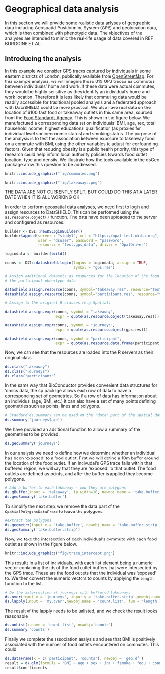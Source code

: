 # Geographical data analysis {#GIS}

In this section we will provide some realistic data anlyses of geographic data including Geospatial Positionning System (GPS) and geolocation data, which is then combined with phenotypic data.  The objectives of the analyses are intended to mimic the real-life usage of data covered in REF BURGOINE ET AL.

## Introducing the analysis

In this example we consider GPS traces captured by individuals in some eastern districts of London, publically available from [OpenStreetMap](https://www.openstreetmap.org/).  For this example analysis, we will imagine these 819 GPS traces as commutes between individuals' home and work. If these data were actual commutes, they would be highly sensitive as they identify an individual’s home and work location. Therefore it is less likely that commuting data would be readily accessible for traditional pooled analysis and a federated approach with DataSHIELD could be more practical. We also have real data on the location of 6100 fast food or takeaway outlets in this same area, sourced from the [Food Standards Agency](https://api.ratings.food.gov.uk/). This is shown in the figure below. We manufactured a corresponding data set on individuals’ BMI, age, sex, total household income, highest educational qualification (as proxies for individual level socioeconomic status) and smoking status. The purpose of the analysis is to test the association between exposure to takeaway food on a commute with BMI, using the other variables to adjust for confounding factors. Given that reducing obesity is a public health priority, this type of research could help inform local authority policies towards food outlet location, type and density. We illustrate how the tools available in the dsGeo package allow this question to be addressed.

```r
knitr::include_graphics("fig/commutes.png")
```
```r
knitr::include_graphics("fig/takeaways.png")
```
 
 THE DATA ARE NOT CURRENTLY SPLIT, BUT COULD DO THIS AT A LATER DATE WHEN IT IS ALL WORKING OK
 
In order to perform geospatial data analyses, we need first to login and assign resources to DataSHIELD. This can be performed using the `as.resource.object()` function. The data have been uploaded to the server and configured as resources.

```r
builder <- DSI::newDSLoginBuilder()
builder$append(server = "study1", url = "https://opal-test.obiba.org", 
               user = "dsuser", password = "password", 
               resource = "test.gps_data", driver = "OpalDriver")

logindata <- builder$build()

conns <- DSI::datashield.login(logins = logindata, assign = TRUE, 
                               symbol = "gps.res")

# Assign additional datasets as resources for the location of the food outlets / takeaways and
# the participant phenotype data

datashield.assign.resource(conns, symbol="takeaway.res", resource="test.takeaway_gps")
datashield.assign.resource(conns, symbol="participant.res", resource="test.gps_participant")

# Assign to the original R classes (e.g Spatial)

datashield.assign.expr(conns, symbol = "takeaway",
                       expr = quote(as.resource.object(takeaway.res)))

datashield.assign.expr(conns, symbol = "journeys",
                       expr = quote(as.resource.object(gps.res)))

datashield.assign.expr(conns, symbol = "participant",
                       expr = quote(as.resource.data.frame(participant.res)))

```
Now, we can see that the resources are loaded into the R servers as their original class

```r
ds.class("takeaway")
ds.class("journeys")
ds.class("participant")
```

In the same way that BioConductor provides convenient data structures for 'omics data, the sp package allows each row of data to have a corresponding set of geometries. So if a row of data has information about an individual (age, BMI, etc.) it can also have a set of many points defining geometries such as points, lines and polygons.

```r
# Standard ds.summary can be used on the 'data' part of the spatial dataframe
ds.summary('journeys$age')
```

We have provided an additional function to allow a summary of the geometries to be provided.

```r
ds.geoSummary('journeys')
```

In our analysis we need to define how we determine whether an individual has been 'exposed' to a food outlet. First we will define a 10m buffer around the location of the food outlet. If an indivudal's GPS trace falls within that buffered region, we will say that they are 'exposed' to that outlet. The food outlets are defined as points, and after the buffer is applied they become polygons.

```r
# Add a buffer to each takeaway - now they are polygons
ds.gBuffer(input = 'takeaway', ip_width=10, newobj.name = 'take.buffer', by_id=TRUE)
ds.geoSummary('take.buffer')
```

To simplify the next step, we remove the data part of the `SpatialPolygonsDataFrame` to leave the polygons

```r
#extract the polygons
ds.geometry(input_x = 'take.buffer', newobj.name = 'take.buffer.strip')
ds.geoSummary('take.buffer.strip')
```

Now, we take the intersection of each individual's commute with each food outlet as shown in the figure below.

```r
knitr::include_graphics("fig/trace_intercept.png")
```

This results in a list of individuals, with each list element being a numeric vector containing the ids of the food outlet buffers that were intersected by the GPS trace. These are the food outlets that the individual was 'exposed' to. We then convert the numeric vectors to counts by applying the `length` function to the list.

```r
# Do the intersection of journeys with buffered takeaways
ds.over(input_x = 'journeys', input_y = 'take.buffer.strip',newobj.name = 'my.over', retList = TRUE)
ds.lapply(input = 'my.over',newobj.name = 'count.list', fun = 'length')
```

The result of the lapply needs to be unlisted, and we check the result looks reasonable

```r
ds.unList(x.name = 'count.list', newobj='counts')
ds.summary('counts')
```

Finally we complete the association analysis and see that BMI is positively associated with the number of food outlets encountered on commutes. This could 

```r
ds.dataFrame(x = c('participant', 'counts'), newobj = 'geo.df')
result = ds.glm(formula = 'BMI ~ age + sex + inc + fsmoke + fedu + counts', data = 'geo.df', family = 'gaussian')
result$coefficients
```